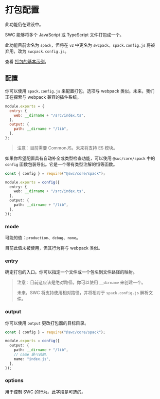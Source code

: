 
# 打包配置

<Callout emoji="🚧">
  此功能仍在建设中。
</Callout>

SWC 能够将多个 JavaScript 或 TypeScript 文件打包成一个。

此功能目前命名为 `spack`，但将在 `v2` 中更名为 `swcpack`。`spack.config.js` 将被弃用，改为 `swcpack.config.js`。

查看 [打包的基本示例](https://github.com/swc-project/pkgs/tree/main/packages/cli/examples/spack-basic)。

## 配置

你可以使用 `spack.config.js` 来配置打包，选项与 webpack 类似。未来，我们正在探索与 webpack 兼容的插件系统。

```js filename="spack.config.js" copy
module.exports = {
  entry: {
    web: __dirname + "/src/index.ts",
  },
  output: {
    path: __dirname + "/lib",
  },
};
```

> 注意：目前需要 CommonJS。未来将支持 ES 模块。

如果你希望配置具有自动补全或类型检查功能，可以使用 `@swc/core/spack` 中的 `config` 函数包装导出。它是一个带有类型注解的恒等函数。

```ts filename="spack.config.js" copy
const { config } = require("@swc/core/spack");

module.exports = config({
  entry: {
    web: __dirname + "/src/index.ts",
  },
  output: {
    path: __dirname + "/lib",
  },
});
```

### mode

可能的值：`production`、`debug`、`none`。

目前此值未被使用，但其行为将与 webpack 类似。

### entry

确定打包的入口。你可以指定一个文件或一个包名到文件路径的映射。

> 注意：目前这应该是绝对路径。你可以使用 `__dirname` 来创建一个。
>
> 未来，SWC 将支持使用相对路径，并将相对于 `spack.config.js` 解析文件。

### output

你可以使用 `output` 更改打包器的目标目录。

```ts filename="spack.config.js" copy
const { config } = require("@swc/core/spack");

module.exports = config({
  output: {
    path: __dirname + "/lib",
    // name 是可选的。
    name: "index.js",
  },
});
```

### options

用于控制 SWC 的行为。此字段是可选的。